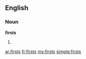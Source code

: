 ==English==
===Noun===
'''firsts'''
# {{plural of|[[first]]}}

[[ar:firsts]]
[[fr:firsts]]
[[my:firsts]]
[[simple:firsts]]